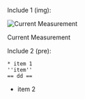 <p>Include 1 (img):</p><p><div class="wiki-img-thumb wiki-img-left"><div class="wiki-img-inner"><img src="study_current_measure2.png" alt="Current Measurement" /></div><div class="wiki-img-caption">Current Measurement</div></div></p><p>Include 2 (pre):</p><pre>
* item 1
''item''
== dd ==
</pre><ul><li>item 2</li></ul>
